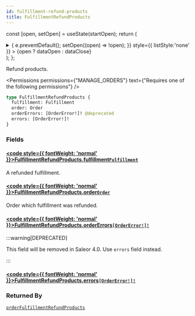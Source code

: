 ```yaml
---
id: fulfillment-refund-products
title: FulfillmentRefundProducts
---
```






const [open, setOpen] = useState(startOpen);
return (
<details {...(open ? { open: true } : {})} className="details" style={{ border:'none', boxShadow:'none', background:'var(--ifm-background-color)' }}>
<summary
onClick={(e) => {
e.preventDefault();
setOpen((open) => !open);
}}
style={{ listStyle:'none' }} >
{open ? dataOpen : dataClose}
</summary>
{open && children}
</details>
);
};

Refund products.


<Permissions permissions={"MANAGE_ORDERS"} text={"Requires one of the following permissions"} />


```graphql
type FulfillmentRefundProducts {
  fulfillment: Fulfillment
  order: Order
  orderErrors: [OrderError!]! @deprecated
  errors: [OrderError!]!
}
```

### Fields

#### [<code style={{ fontWeight: 'normal' }}>FulfillmentRefundProducts.<b>fulfillment</b></code>](#)<Bullet />[`Fulfillment`](../../../api-reference/orders/objects/fulfillment.mdx) <Badge class="badge badge--secondary" text="object"/> <Badge class="badge badge--secondary" text="orders"/>

A refunded fulfillment.

#### [<code style={{ fontWeight: 'normal' }}>FulfillmentRefundProducts.<b>order</b></code>](#)<Bullet />[`Order`](../../../api-reference/orders/objects/order.mdx) <Badge class="badge badge--secondary" text="object"/> <Badge class="badge badge--secondary" text="orders"/>

Order which fulfillment was refunded.

#### [<code style={{ fontWeight: 'normal' }}>FulfillmentRefundProducts.<b>orderErrors</b></code>](#)<Bullet />[`[OrderError!]!`](../../../api-reference/orders/objects/order-error.mdx) <Badge class="badge badge--deprecated badge--secondary" text="deprecated"/> <Badge class="badge badge--secondary" text="non-null"/> <Badge class="badge badge--secondary" text="object"/> <Badge class="badge badge--secondary" text="orders"/>

:::warning[DEPRECATED]

This field will be removed in Saleor 4.0. Use `errors` field instead.

:::

#### [<code style={{ fontWeight: 'normal' }}>FulfillmentRefundProducts.<b>errors</b></code>](#)<Bullet />[`[OrderError!]!`](../../../api-reference/orders/objects/order-error.mdx) <Badge class="badge badge--secondary" text="non-null"/> <Badge class="badge badge--secondary" text="object"/> <Badge class="badge badge--secondary" text="orders"/>

### Returned By

[`orderFulfillmentRefundProducts`](../../../api-reference/orders/mutations/order-fulfillment-refund-products.mdx) <Badge class="badge badge--secondary" text="mutation"/>

